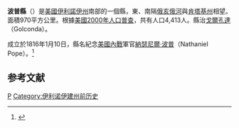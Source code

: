 {{noteTA
|T=zh-hans:波普县 (伊利诺伊州);zh-hk:波普縣 (伊利諾伊州);zh-tw:波普郡 (伊利諾州);
}}
{{Otheruses|波普縣|subject=美國伊利諾伊州的一個縣|other=同名的縣}}

{{Infobox U.S. County|
 county  = 波普縣 |
 state = 伊利諾州 |
 en county  = Pope County |
 en state = Illinois |
 seal =  |
 map size = 150 |
 founded = 1816年 |
 seat = [[戈爾孔達_(伊利諾伊州)|戈爾孔達]] | 
 area_total_sq_mi =375 |
 area_land_sq_mi  =371 |
 area_water_sq_mi =4 |
 area percentage = 1.01% |
 census yr = 2000|
 pop = 4413 |
 density_km2 =4 |
 web =  |http://www.popeco.net|
|}}
'''波普縣'''（{{lang-en|Pope County}}）是[[美國|美國]][[伊利諾伊州|伊利諾伊州]]南部的一個縣，東、南隔[[俄亥俄河|俄亥俄河]]與[[肯塔基州|肯塔基州]]相望。面積970平方公里。根據[[美國2000年人口普查|美國2000年人口普查]]，共有人口4,413人。縣治[[戈爾孔達_(伊利諾伊州)|戈爾孔達]]（Golconda）。
	
成立於1816年1月10日，縣名紀念[[美國內戰|美國內戰]]軍官[[納瑟尼爾·波普|納瑟尼爾·波普]]（Nathaniel Pope）。<ref>{{cite web |url=http://ilsos.net/departments/archives/irad/pope.html |title=存档副本 |accessdate=2007-03-22 |deadurl=yes |archiveurl=https://web.archive.org/web/20070816195307/http://www.ilsos.net/departments/archives/irad/pope.html |archivedate=2007-08-16 }}</ref>

== 参考文献 ==
<div class="references-small">
<references />
</div>

{{伊利诺伊州}}
{{波普縣 (伊利諾伊州)}}

[[Category:伊利諾州行政區劃|P]]
[[Category:伊利诺伊建州前历史|Category:伊利诺伊建州前历史]]
